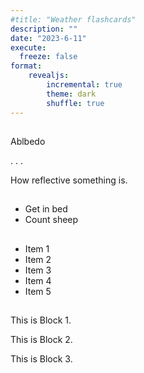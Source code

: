 ```yaml
---
#title: "Weather flashcards"
description: ""
date: "2023-6-11"
execute:
  freeze: false
format: 
    revealjs:
        incremental: true
        theme: dark
        shuffle: true
---
```


```{=html}
<script>
    function shuffleBlocks() {
        const container = document.querySelector("#blockContainer");
        const blockDivs = Array.from(container.querySelectorAll(".block"));
        
        // Shuffle the order of the block divs
        for (let i = blockDivs.length - 1; i > 0; i--) {
            const j = Math.floor(Math.random() * (i + 1));
            const temp = blockDivs[i];
            blockDivs[i] = blockDivs[j];
            blockDivs[j] = temp;
        }
        
        // Append shuffled block divs back to the container
        blockDivs.forEach(blockDiv => {
            container.appendChild(blockDiv);
        });
    }

    // Shuffle the blocks when the page loads
    window.addEventListener("DOMContentLoaded", shuffleBlocks);
</script>
```



##

Ablbedo

. . .

How reflective something is. 

##

- Get in bed
- Count sheep

##

```{=html}
<body>
    <ul id="randomList">
        <li>Item 1</li>
        <li>Item 2</li>
        <li>Item 3</li>
        <li>Item 4</li>
        <li>Item 5</li>
    </ul>

    <script>
        document.addEventListener("DOMContentLoaded", function() {
            const list = document.getElementById("randomList");
            for (let i = list.children.length; i >= 0; i--) {
                list.appendChild(list.children[Math.random() * i | 0]);
            }
        });
    </script>
</body>
</html>
```

## 

::: {.block}
This is Block 1.
:::

::: {.block}
This is Block 2.
:::

::: {.block}
This is Block 3.
:::


